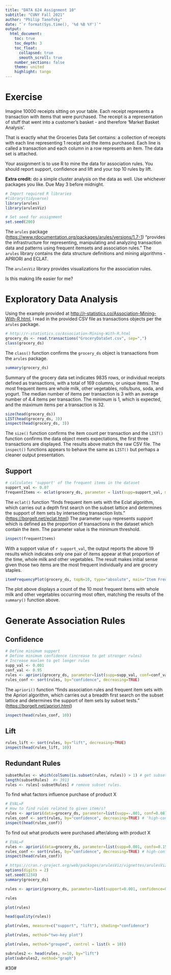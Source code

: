 ```yaml
---
title: "DATA 624 Assignment 10"
subtitle: "CUNY Fall 2021"
author: "Philip Tanofsky"
date: "`r format(Sys.time(), '%d %B %Y')`"
output: 
  html_document:
    toc: true
    toc_depth: 3
    toc_float:
      collapsed: true
      smooth_scroll: true
    number_sections: false
    theme: united
    highlight: tango
---
```


# Exercise

Imagine 10000 receipts sitting on your table. Each receipt represents a transaction with items that were purchased. The receipt is a representation of stuff that went into a customer's basket - and therefore 'Market Basket Analysis'.

That is exactly what the Groceries Data Set contains: a collection of receipts with each line representing 1 receipt and the items purchased. Each line is called a transaction and each column in a row represents an item. The data set is attached.

Your assignment is to use R to mine the data for association rules. You should report support, confidence and lift and your top 10 rules by lift.

**Extra credit:** do a simple cluster analysis on the data as well. Use whichever packages you like. Due May 3 before midnight.

```r
# Import required R libraries
#library(tidyverse)
library(arules)
library(arulesViz)

# Set seed for assignment
set.seed(200)
```

The `arules` package (<https://www.rdocumentation.org/packages/arules/versions/1.7-1>) "provides the infrastructure for representing, manipulating and analyzing transaction data and patterns using frequent itemsets and association rules." The `arules` library contains the data structure definitions and mining algorithms - APRIORI and ECLAT.

The `arulesViz` library provides visualizations for the association rules.

Is this making life easier for me?

# Exploratory Data Analysis

Using the example provided at <http://r-statistics.co/Association-Mining-With-R.html>, I read in the provided CSV file as transactions objects per the `arules` package.

```r
# http://r-statistics.co/Association-Mining-With-R.html
grocery_ds <- read.transactions("GroceryDataSet.csv", sep=",")
class(grocery_ds)
```

The `class()` function confirms the `grocery_ds` object is transactions from the `arules` package.

```r
summary(grocery_ds)
```

Summary of the grocery data set indicates 9835 rows, or individual receipts defined as transactions, with a total of 169 columns, or unique items. The most frequent items are whole milk, other vegetables, rolls/buns, soda, and yogurt. The median number of items per transaction is 3 with an average number of 4.4 items per transaction. The minimum is 1, which is expected, and the maximum items per a transaction is 32.

```r
size(head(grocery_ds))
LIST(head(grocery_ds, 3))
inspect(head(grocery_ds, 3))
```

The `size()` function confirms the item count per transaction and the `LIST()` function confirms the data object meets expectations, the first three transactions are displayed. The results above match the raw CSV file. The `inspect()` functions appears to behave the same as `LIST()` but perhaps a cleaner output presentation.

## Support

```r
# calculates 'support' of the frequent items in the dataset
support_val <- 0.07
frequentItems <- eclat(grocery_ds, parameter = list(supp=support_val, maxlen=15))
```

The `eclat()` function "finds frequent item sets with the Eclat algorithm, which carries out a depth first search on the subset lattice and determines the support of item sets by intersecting transaction lists." (<https://borgelt.net/eclat.html>) The parameter `supp` represents $support$ which is defined as the proportion of transactions in the dataset which contain the item. The parameter value is the minimum threshold.

```r
inspect(frequentItems)
```

With a support value of `r support_val`, the output reports the above 19 results which indicates only one pair of items appear at that proportion of the time, whole milk and other vegetables. The result makes initial sense given those two items are the most frequent individually and are grocery staples.

```r
itemFrequencyPlot(grocery_ds, topN=10, type="absolute", main="Item Frequency") # plot frequent items
```

The plot above displays a count of the 10 most frequent items with whole milk and other vegetables occurring most often, matching the results of the `summary()` function above.

# Generate Association Rules

## Confidence

```r
# Define minimum support
# Define minimum confidence (increase to get stronger rules)
# Increase maxlen to get longer rules
supp_val <- 0.001
conf_val <- 0.95
rules <- apriori(grocery_ds, parameter=list(supp=supp_val, conf=conf_val, maxlen=5))
rules_conf <- sort(rules, by="confidence", decreasing=TRUE)
```

The `apriori()` function "finds association rules and frequent item sets with the Apriori algorithm, which carries out a breadth first search on the subset lattice and determines the support of item sets by subset tests." (<https://borgelt.net/apriori.html>)

```r
inspect(head(rules_conf, 10))
```

## Lift

```r
rules_lift <- sort(rules, by="lift", decreasing=TRUE)
inspect(head(rules_lift, 10))
```

## Redundant Rules

```r
subsetRules <- which(colSums(is.subset(rules, rules)) > 1) # get subset rules in vector
length(subsetRules)  #> 3913
rules <- rules[-subsetRules] # remove subset rules.
```

To find what factors influence purchase of product X

```r
# EVAL=F
# How to find rules related to given item/s?
rules <- apriori(data=grocery_ds, parameter=list(supp=-.001, conf=0.08), appearance = list(default="lhs",rhs="whole milk"), control=list(verbose=F)) # get rules that lead to buying 'whole milk'
rules_conf <- sort(rules, by="confidence", decreasing=TRUE) # 'high-confidence' rules
inspect(head(rules_conf))

```

To find out what products were purchased after/along with product X

```r
# EVAL=F
rules <- apriori(data=grocery_ds, parameter=list(supp=0.001, confo=0.15, minlen=2), appearance=list(default="rhs",lhs="whole milk"), control=list(verbose=F)) # those who bought 'milk' also bought ...
rules_conf <- sort(rules, by="confidence", decreasing=TRUE) # high-confidence rules
inspect(head(rules_conf))
```

```r
# https://cran.r-project.org/web/packages/arulesViz/vignettes/arulesViz.pdf
options(digits = 2)
set.seed(1234)
summary(grocery_ds)
```

```r
rules <- apriori(grocery_ds, parameter=list(support=0.001, confidence=0.5))
```

```r
rules
```

```r
plot(rules)
```

```r
head(quality(rules))
```

```r
plot(rules, measure=c("support", "lift"), shading="confidence")
```

```r
plot(rules, method="two-key plot")
```

```r
plot(rules, method="grouped", control = list(k = 10))
```

```r
subrules2 <- head(rules, n=10, by="lift")
plot(subrules2, method="graph")
```

#30#

```r

```

```r

```

```r

```

```r

```
